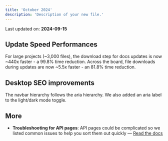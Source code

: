 ```yaml
---
title: 'October 2024'
description: 'Description of your new file.'
---
```



<Info>Last updated on: **2024-09-15**</Info>

## Update Speed Performances

For large projects (~3,000 files), the download step for docs updates is now
~440x faster - a 99.8% time reduction. Across the board, file downloads during
updates are now ~5.5x faster - an 81.8% time reduction.

## Desktop SEO improvements

The navbar hierarchy follows the aria hierarchy. We also added an aria label to
the light/dark mode toggle.

## More

- **Troubleshooting for API pages**: API pages could be complicated so we listed
  common issues to help you sort them out quickly —
  [Read the docs](/api-playground/troubleshooting)